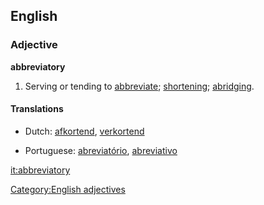 ==English==

===Adjective===
'''abbreviatory'''

# Serving or tending to [[abbreviate]]; [[shortening]]; [[abridging]].

====Translations====
{{trans-top}}
*Dutch: [[afkortend]], [[verkortend]]
{{trans-mid}}
*Portuguese: [[abreviatório]], [[abreviativo]]
{{trans-bottom}}

[[Category:English adjectives]]

[[it:abbreviatory]]